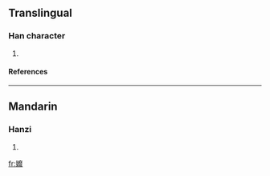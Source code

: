 ==Translingual==
===Han character===
{{Han char|rn=38|rad=女|as=19|sn=22|four=|canj=女戈木卜 (VIDY)}}
# {{defn|Han|sort=女19}}
====References====
{{Han ref|kx=0274.210|dkj=06910|dj=0542.390|hdz=21091.090|uh=5B4A|ud=23370}}

----
==Mandarin==
===Hanzi===
{{cmn-hanzi|pin=[[mǐ]] ([[mi3]])|wg=mi<sup>3</sup>}}
# {{defn|Mandarin}}

[[fr:孊]]